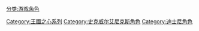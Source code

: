 {{Commonscat|Kingdom Hearts}}

[[Category:王國之心系列|Category:王國之心系列]]
[[分类:游戏角色|分类:游戏角色]]
[[Category:史克威尔艾尼克斯角色|Category:史克威尔艾尼克斯角色]]
[[Category:迪士尼角色|Category:迪士尼角色]]